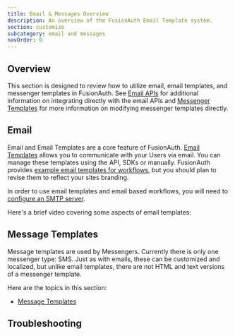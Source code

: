 ```yaml
---
title: Email & Messages Overview
description: An overview of the FusionAuth Email Template system.
section: customize
subcategory: email and messages
navOrder: 0
---
```


## Overview

This section is designed to review how to utilize email, email templates, and messenger templates in FusionAuth. See [Email APIs](/docs/apis/emails) for additional information on integrating directly with the email APIs and [Messenger Templates](/docs/apis/messengers/) for more information on modifying messenger templates directly.

## Email

Email and Email Templates are a core feature of FusionAuth. [Email Templates](/docs/customize/email-and-messages/templates-replacement-variables) allows you to communicate with your Users via email. You can manage these templates using the API, SDKs or manually. FusionAuth
provides [example email templates for workflows](/docs/customize/email-and-messages/templates-replacement-variables), but you should plan to revise them to reflect your sites branding. 

In order to use email templates and email based workflows, you will need to [configure an SMTP server](/docs/customize/email-and-messages/configure-email). 

Here's a brief video covering some aspects of email templates:

<YouTube id="3xQyIq9p4DQ"></YouTube>

## Message Templates

Message templates are used by Messengers. Currently there is only one messenger type: SMS. Just as with emails, these can be customized and localized, but unlike email templates, there are not HTML and text versions of a messenger template.

Here are the topics in this section:

* [Message Templates](/docs/customize/email-and-messages/message-templates)

## Troubleshooting

<EmailTroubleshooting />
